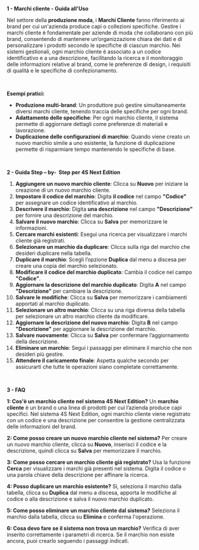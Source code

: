**1 - Marchi cliente - Guida all'Uso**

Nel settore della **produzione moda**, i **Marchi Cliente** fanno riferimento ai brand per cui un'azienda produce capi o collezioni specifiche. Gestire i marchi cliente è fondamentale per aziende di moda che collaborano con più brand, consentendo di mantenere un’organizzazione chiara dei dati e di personalizzare i prodotti secondo le specifiche di ciascun marchio. Nei sistemi gestionali, ogni marchio cliente è associato a un codice identificativo e a una descrizione, facilitando la ricerca e il monitoraggio delle informazioni relative al brand, come le preferenze di design, i requisiti di qualità e le specifiche di confezionamento.

 

**Esempi pratici:**

* **Produzione multi-brand**: Un produttore può gestire simultaneamente diversi marchi cliente, tenendo traccia delle specifiche per ogni brand.
* **Adattamento delle specifiche**: Per ogni marchio cliente, il sistema permette di aggiornare dettagli come preferenze di materiali e lavorazione.
* **Duplicazione delle configurazioni di marchio**: Quando viene creato un nuovo marchio simile a uno esistente, la funzione di duplicazione permette di risparmiare tempo mantenendo le specifiche di base.

 

**2 - Guida Step – by-  Step per 4S Next Edition**

1. **Aggiungere un nuovo marchio cliente**: Clicca su **Nuovo** per iniziare la creazione di un nuovo marchio cliente.
2. **Impostare il codice del marchio**: Digita **il codice** nel campo **"Codice"** per assegnare un codice identificativo al marchio.
3. **Descrivere il marchio**: Digita **una descrizione** nel campo **"Descrizione"** per fornire una descrizione del marchio.
4. **Salvare il nuovo marchio**: Clicca su **Salva** per memorizzare le informazioni.
5. **Cercare marchi esistenti**: Esegui una ricerca per visualizzare i marchi cliente già registrati.
6. **Selezionare un marchio da duplicare**: Clicca sulla riga del marchio che desideri duplicare nella tabella.
7. **Duplicare il marchio**: Scegli l’opzione **Duplica** dal menu a discesa per creare una copia del marchio selezionato.
8. **Modificare il codice del marchio duplicato**: Cambia il codice nel campo **"Codice"**.
9. **Aggiornare la descrizione del marchio duplicato**: Digita **A** nel campo **"Descrizione"** per cambiare la descrizione.
10. **Salvare le modifiche**: Clicca su **Salva** per memorizzare i cambiamenti apportati al marchio duplicato.
11. **Selezionare un altro marchio**: Clicca su una riga diversa della tabella per selezionare un altro marchio cliente da modificare.
12. **Aggiornare la descrizione del nuovo marchio**: Digita **B** nel campo **"Descrizione"** per aggiornare la descrizione del marchio.
13. **Salvare nuovamente**: Clicca su **Salva** per confermare l’aggiornamento della descrizione.
14. **Eliminare un marchio**: Segui i passaggi per eliminare il marchio che non desideri più gestire.
15. **Attendere il caricamento finale**: Aspetta qualche secondo per assicurarti che tutte le operazioni siano completate correttamente.

 

**3 - FAQ**

**1: Cos'è un marchio cliente nel sistema 4S Next Edition?** Un **marchio cliente** è un brand o una linea di prodotti per cui l’azienda produce capi specifici. Nel sistema 4S Next Edition, ogni marchio cliente viene registrato con un codice e una descrizione per consentire la gestione centralizzata delle informazioni del brand.

**2: Come posso creare un nuovo marchio cliente nel sistema?** Per creare un nuovo marchio cliente, clicca su **Nuovo**, inserisci il codice e la descrizione, quindi clicca su **Salva** per memorizzare il marchio.

**3: Come posso cercare un marchio cliente già registrato?** Usa la funzione **Cerca** per visualizzare i marchi già presenti nel sistema. Digita il codice o una parola chiave della descrizione per affinare la ricerca.

**4: Posso duplicare un marchio esistente?** Sì, seleziona il marchio dalla tabella, clicca su **Duplica** dal menu a discesa, apporta le modifiche al codice o alla descrizione e salva il nuovo marchio duplicato.

**5: Come posso eliminare un marchio cliente dal sistema?** Seleziona il marchio dalla tabella, clicca su **Elimina** e conferma l'operazione.

**6: Cosa devo fare se il sistema non trova un marchio?** Verifica di aver inserito correttamente i parametri di ricerca. Se il marchio non esiste ancora, puoi crearlo seguendo i passaggi indicati.